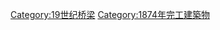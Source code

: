 {{Commonscat|Bridges completed in 1874}}
{{Cat nav 10years|19世纪桥梁|1874||年完工橋梁}}

[[Category:19世纪桥梁|Category:19世纪桥梁]]
[[Category:1874年完工建築物|Category:1874年完工建築物]]